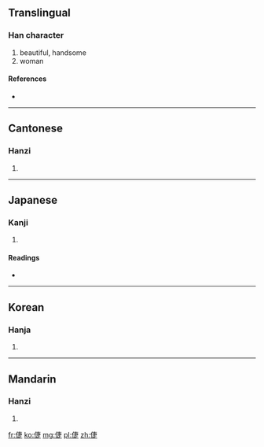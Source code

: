 ==Translingual==

===Han character===
{{Han char|rn=9|rad=人|as=08|sn=10|four=1528<sub>1</sub>|canj=人十中人 (OJLO)}}

# beautiful, handsome
# woman

====References====
* {{Han ref|kx=0108.130|dkj=00784|dj=0231.030|hdz=10173.030|uh=5022|ud=20514|bh=D0CC|bd=53452}}

----

==Cantonese==

===Hanzi===
{{yue-hanzi|jyut=|y=jip3}}

# {{defn|lang=yue|sort=人08}}

----

==Japanese==

===Kanji===
{{ja-kanji|grade=|rs=人08}}

# {{defn|lang=ja|sort=人08}}

====Readings====
* {{ja-readings|on=[[しょう]] (shō)|kun=[[さとい]] (satoi), [[すこやか]] (sukoyaka), [[はやい]] (hayai), [[つぐそしる]] (tsugusoshiru)}}

----

==Korean==

===Hanja===
{{ko-hanja|hangeul=첩|rv=cheop|mr=ch'ŏp}}

# {{defn|lang=ko|sort=人08}}

----

==Mandarin==

===Hanzi===
{{cmn-hanzi|pin=[[jié]] ([[jie2]]), [[páng]] ([[pang2]])|wg=chieh<sup>2</sup>, p'ang<sup>2</sup>}}

# {{defn|lang=cmn|sort=人08}}

[[fr:倢]]
[[ko:倢]]
[[mg:倢]]
[[pl:倢]]
[[zh:倢]]
